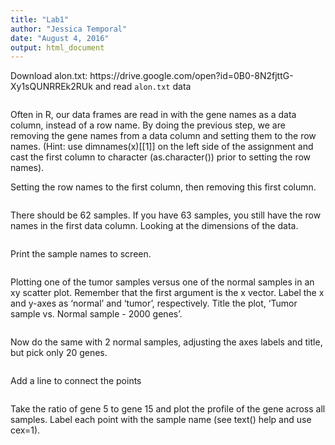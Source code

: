 ```yaml
---
title: "Lab1"
author: "Jessica Temporal"
date: "August 4, 2016"
output: html_document
---
```


Download alon.txt:
https://drive.google.com/open?id=0B0-8N2fjttG-Xy1sQUNRREk2RUk
and read `alon.txt` data
```r

```

Often in R, our data frames are read in with the gene names as a data column,
instead of a row name.  By doing the previous step, we are removing the gene
names from a data column and setting them to the row names. (Hint: use
dimnames(x)[[1]] on the left side of the assignment and cast the first column to
character (as.character()) prior to setting the row names).

Setting the row names to the first column, then removing this first column.
```r

```

There should be 62 samples. If you have 63 samples, you still have the row names
in the first data column. Looking at the dimensions of the data.
```r

```

Print the sample names to screen.
```r

```

Plotting one of the tumor samples versus one of the normal samples in an xy
scatter plot.
Remember that the first argument is the x vector.
Label the x and y-axes as 'normal' and 'tumor', respectively.
Title the plot, 'Tumor sample vs. Normal sample - 2000 genes'.
```r

```

Now do the same with 2 normal samples, adjusting the axes labels and title, but
pick only 20 genes.
```r

```

Add a line to connect the points
```r

```

Take the ratio of gene 5 to gene 15 and plot the profile of the gene across all
samples. Label each point with the sample name (see text() help and use cex=1).
```r

```